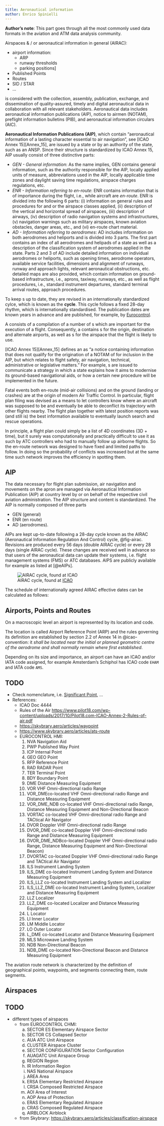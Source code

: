 ```yaml
---
title: Aeronautical information
author: Enrico Spinielli
---
```


::: {.infobox .note}
**Author's note**: This part goes through all the most commonly used data formats
in the aviation and ATM data analysis community.

Airspaces & / or aeronautical information in general (AIRAC):

* airport information:
    - ARP
    - runway thresholds
    - parking positions]
* Published Points
* Routes
* SID / STAR
* ...
:::


\acr{AIM} is considered with the collection, assembly, publication, exchange, and dissemination of quality-assured, timely and digital aeronautical data in collaboration with all relevant stakeholders. Aeronautical data includes aeronautical information publications (AIP), notice to airmen (NOTAM), preflight information bulletins (PIB), and aeronautical information circulars (AIC).

**Aeronautical Information Publications (AIP)**, which contain "aeronautical information of a lasting character essential to air navigation", see [ICAO Annex 15][Annex_15], are issued by a state or by an authority of the state, such as an ANSP. Since their structure is standardized by ICAO Annex 15, AIP usually consist of three distinctive parts:

* *GEN - General information*: As the name implies, GEN contains general information, such as the authority responsible for the AIP, locally applied units of measure, abbreviations used in the AIP, locally applicable time zones and daylight saving time regulations, airspace charges regulations, etc.
* *ENR - Information referring to en-route*: ENR contains information that is of importance during the flight, i.e., while aircraft are *en-route*. ENR is divided into the following 6 parts: (i) information on general rules and procedures for \acr{VFR} and \acr{IFR} or the airspace classes applied, (ii) description of the vertical and horizontal spread of airspaces, (iii) description of airways, (iv) description of radio navigation systems and infrastructures, (v) navigation warnings such as military airspaces, known aviation obstacles, danger areas, etc., and (vi) en-route chart material.
* *AD - Information referring to aerodromes*: AD includes information on both aerodromes and heliports and is divided into 3 parts. The first part contains an index of all aerodromes and helipads of a state as well as a description of the classification system of aerodromes applied in the state. Parts 2 and 3 of AD include detailed information on individual aerodromes or heliports, such as opening times, aerodrome operators, available service facilities, dimensions and alignment of runways, runway and approach lights, relevant aeronautical obstructions, etc. detailed maps are also provided, which contain information on ground-based infrastructure, i.e., aprons, taxiway, runways, etc., as well as flight procedures, i.e., standard instrument departures, standard terminal arrival routes, approach procedures.

To keep \acr{AIP}s up to date, they are revised in an internationally standardized cylce, which is known as the **\acr{AIRAC} cycle**. This \acr{AIRAC} cycle follows a fixed 28-day rhythm, which is internationally standardised. The publication dates are known years in advance and are published, for example, by [Eurocontrol](https://www.nm.eurocontrol.int/RAD/common/airac_dates.html).

**\acr{PIB}** A \acr{PIB} consists of a compilation of a number of \acr{NOTAM}s which are important for the execution of a flight. Consequently, a \acr{PIB} contains \acr{NOTAM}s for the origin, destination and alternate airports, as well as \acr{NOTAM}s for the airspace that the flight is likely to use.

**\acr{AIC}** [ICAO Annex 15][Annex_15] defines an \acr{AIC} as "a notice containing information that does not qualify for the origination of a NOTAM of for inclusion in the AIP, but which relates to flight safety, air navigation, technical, administrative or legislative matters." For example, \acr{AIC}s are issued to communicate a strategy in which a state explains how it aims to modernise its ground-based navigational aids, or how a certain new procedure will be implemented in the future.



Fatal events both en-route (mid-air collisions) and on the ground (landing or crashes)
are at the origin of modern Air Traffic Control.
In particular, flight plan filing was devised as a means to let
controllers know where an aircraft was supposed to be and eventually be able
to deconflict its trajectory with other flights nearby.
The flight plan together with latest position reports was (and still is)
the best information available to eventually launch search and rescue operations.

In principle, a flight plan could simply be a list of 4D coordinates (3D + time),
but it surely was computationally and practically difficult to use it as such
by ATC controllers who had to manually follow up airborne flights.
So the en-route network was designed to have fixed and limited  paths to follow.
In doing so the probability of conflicts was increased but at the same time such
network improves the efficiency in spotting them.


## AIP
The data necessary for flight plan submission, air navigation and movements
on the apron are managed via Aeronautical Information Publication (AIP) at
country level by or on behalf of the respective civil aviation administration.
The AIP structure and content is standardized. The AIP is normally composed
of three parts

- GEN (general)
- ENR (en route)
- AD (aerodromes).

AIPs are kept up-to-date following a 28-day cycle known as the AIRAC
(Aeronautical Information Regulation And Control) cycle, @fig-airac.
Revisions are produced every 56 days (double AIRAC cycle) or
every 28 days (single AIRAC cycle).
These changes are received well in advance so that users of the aeronautical data
can update their systems, i.e. flight management systems (FMS) or ATC databases.
AIPS are publicly available for example as listed at [@eAIPs].

![AIRAC cycle, found at [ICAO](https://www.icao.int/airnavigation/information-management/Pages/AIRAC.aspx)](../../images/AIRAC-cycle.jpg){#fig-airac}

The schedule of internationally agreed AIRAC effective dates can be calculated
as follows:





## Airports, Points and Routes

On a macroscopic level an airport is represented by its location and code.

The location is called Airport Reference Point (ARP) and
the rules governing its definition are established by section 2.2 of Annex 14
in @icao-convention:
it _shall be located near the initial or planned geometric centre of
the aerodrome and shall normally remain where first established_.

Depending on its size and importance, an airport can have an ICAO and/or IATA
code assigned, for example Amsterdam's Schiphol has ICAO code `EHAM` and
IATA code `AMS`.



:::{.callout-note collapse=false appearance='default' icon=true}
## TODO
- Check nomenclature, i.e. [Significant Point](https://aviation.stackexchange.com/a/80480), ...
- References:
  * ICAO Doc 4444
  * Rules of the Air <https://www.pilot18.com/wp-content/uploads/2017/10/Pilot18.com-ICAO-Annex-2-Rules-of-air.pdf>
  * <https://skybrary.aero/articles/waypoint>
  * <https://www.skybrary.aero/articles/ats-route>
  * EUROCONTROL HMI:
    1. NVA Navigation Aid
    1. PWP Published Way Point
    1. ICP Internal Point
    1. GEO GEO Point
    1. RFP Reference Point
    1. RAD RADAR Point
    1. TER Terminal Point
    1. BDY Boundary Point
    1. DME Distance Measuring Equipment
    1. VOR VHF Omni-directional radio Range
    1. VOR_DMEco-located VHF Omni-directional radio Range and Distance Measuring Equipment
    1. VOR_DME_NDB co-located VHF Omni-directional radio Range,
       Distance Measuring Equipment and Non-Directional Beacon
    1. VORTAC co-located VHF Omni-directional radio Range and TACtical Air Navigator
    1. DVOR Doppler VHF Omni-directional radio Range
    1. DVOR_DME co-located Doppler VHF Omni-directional radio Range and Distance Measuring Equipment
    1. DVOR_DME_NDBco-located Doppler VHF Omni-directional radio Range,
       Distance Measuring Equipment and Non-Directional Beacon)
    1. DVORTAC co-located Doppler VHF Omni-directional radio Range and TACtical Air Navigator
    1. ILS Instrument Landing System
    1. ILS_DME co-located Instrument Landing System and Distance Measuring Equipment
    1. ILS_LLZ co-located Instrument Landing System and Localizer
    1. ILS_LLZ_DME co-located Instrument Landing System, Localizer and Distance Measuring Equipment
    1. LLZ Localizer
    1. LLZ_DME co-located Localizer and Distance Measuring Equipment
    1. L Locator
    1. LI Inner Locator
    1. LM Middle Locator
    1. LO Outer Locator
    1. L_DME co-located Locator and Distance Measuring Equipment
    1. MLS Microwave Landing System
    1. NDB Non-Directional Beacon
    1. NDB_DME co-located Non-Directional Beacon and Distance Measuring Equipment

:::


The aviation route network is characterized by the definition of geographical
points, waypoints, and segments connecting them, route segments.

## Airspaces

:::{.callout-note collapse=false appearance='default' icon=true}
## TODO
   * different types of airspaces
      - from EUROCONTROL CHMI:
         a) SECTOR ES Elementary Airspace Sector
         b) SECTOR CS Collapsed Sector
         c) AUA ATC Unit Airspace
         d) CLUSTER Airspace Cluster
         e) SECTOR CONFIGURATION Sector Configuration
         f) AUAGATC Unit Airspace Group
         g) REGION Region
         h) IR Information Region
         i) NAS National Airspace
         j) AREA Area
         k) ERSA Elementary Restricted Airspace
         l) CRSA Composed Restricted Airspace
         m) AOI Area of Interest
         n) AOP Area of Protection
         o) ERAS Elementary Regulated Airspace
         p) CRAS Composed  Regulated Airspace
         q) AIRBLOCK Airblock
      - from Skybrary: <https://skybrary.aero/articles/classification-airspace>
:::


